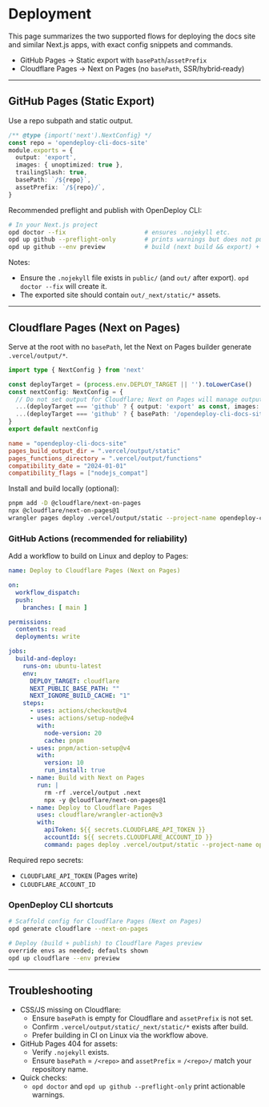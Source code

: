 # Deployment

This page summarizes the two supported flows for deploying the docs site and similar Next.js apps, with exact config snippets and commands.

- GitHub Pages → Static export with `basePath`/`assetPrefix`
- Cloudflare Pages → Next on Pages (no `basePath`, SSR/hybrid‑ready)

---

## GitHub Pages (Static Export)

Use a repo subpath and static output.

```ts title="next.config.ts (GitHub Pages)"
/** @type {import('next').NextConfig} */
const repo = 'opendeploy-cli-docs-site'
module.exports = {
  output: 'export',
  images: { unoptimized: true },
  trailingSlash: true,
  basePath: `/${repo}`,
  assetPrefix: `/${repo}/`,
}
```

Recommended preflight and publish with OpenDeploy CLI:

```bash
# In your Next.js project
opd doctor --fix                      # ensures .nojekyll etc.
opd up github --preflight-only        # prints warnings but does not publish
opd up github --env preview           # build (next build && export) + publish
```

Notes:
- Ensure the `.nojekyll` file exists in `public/` (and `out/` after export). `opd doctor --fix` will create it.
- The exported site should contain `out/_next/static/*` assets.

---

## Cloudflare Pages (Next on Pages)

Serve at the root with no `basePath`, let the Next on Pages builder generate `.vercel/output/*`.

```ts title="next.config.ts (Cloudflare Pages)"
import type { NextConfig } from 'next'

const deployTarget = (process.env.DEPLOY_TARGET || '').toLowerCase()
const nextConfig: NextConfig = {
  // Do not set output for Cloudflare; Next on Pages will manage output
  ...(deployTarget === 'github' ? { output: 'export' as const, images: { unoptimized: true }, trailingSlash: true } : { trailingSlash: false }),
  ...(deployTarget === 'github' ? { basePath: '/opendeploy-cli-docs-site', assetPrefix: '/opendeploy-cli-docs-site/' } : {}),
}
export default nextConfig
```

```toml title="wrangler.toml"
name = "opendeploy-cli-docs-site"
pages_build_output_dir = ".vercel/output/static"
pages_functions_directory = ".vercel/output/functions"
compatibility_date = "2024-01-01"
compatibility_flags = ["nodejs_compat"]
```

Install and build locally (optional):

```bash
pnpm add -D @cloudflare/next-on-pages
npx @cloudflare/next-on-pages@1
wrangler pages deploy .vercel/output/static --project-name opendeploy-cli-docs-site
```

### GitHub Actions (recommended for reliability)

Add a workflow to build on Linux and deploy to Pages:

```yaml title=".github/workflows/cloudflare-pages.yml"
name: Deploy to Cloudflare Pages (Next on Pages)

on:
  workflow_dispatch:
  push:
    branches: [ main ]

permissions:
  contents: read
  deployments: write

jobs:
  build-and-deploy:
    runs-on: ubuntu-latest
    env:
      DEPLOY_TARGET: cloudflare
      NEXT_PUBLIC_BASE_PATH: ""
      NEXT_IGNORE_BUILD_CACHE: "1"
    steps:
      - uses: actions/checkout@v4
      - uses: actions/setup-node@v4
        with:
          node-version: 20
          cache: pnpm
      - uses: pnpm/action-setup@v4
        with:
          version: 10
          run_install: true
      - name: Build with Next on Pages
        run: |
          rm -rf .vercel/output .next
          npx -y @cloudflare/next-on-pages@1
      - name: Deploy to Cloudflare Pages
        uses: cloudflare/wrangler-action@v3
        with:
          apiToken: ${{ secrets.CLOUDFLARE_API_TOKEN }}
          accountId: ${{ secrets.CLOUDFLARE_ACCOUNT_ID }}
          command: pages deploy .vercel/output/static --project-name opendeploy-cli-docs-site
```

Required repo secrets:
- `CLOUDFLARE_API_TOKEN` (Pages write)
- `CLOUDFLARE_ACCOUNT_ID`

### OpenDeploy CLI shortcuts

```bash
# Scaffold config for Cloudflare Pages (Next on Pages)
opd generate cloudflare --next-on-pages

# Deploy (build + publish) to Cloudflare Pages preview
override envs as needed; defaults shown
opd up cloudflare --env preview
```

---

## Troubleshooting

- CSS/JS missing on Cloudflare:
  - Ensure `basePath` is empty for Cloudflare and `assetPrefix` is not set.
  - Confirm `.vercel/output/static/_next/static/*` exists after build.
  - Prefer building in CI on Linux via the workflow above.
- GitHub Pages 404 for assets:
  - Verify `.nojekyll` exists.
  - Ensure `basePath` = `/<repo>` and `assetPrefix` = `/<repo>/` match your repository name.
- Quick checks:
  - `opd doctor` and `opd up github --preflight-only` print actionable warnings.
